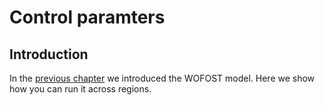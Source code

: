 # Control paramters

## Introduction 

In the [previous chapter](./wofost.html) we introduced the WOFOST model. Here we show how you can run it across regions. 

